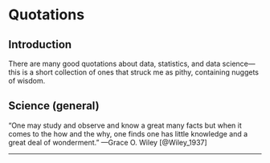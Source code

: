# Quotations {#quotes}



## Introduction

There are many good quotations about data, statistics, and data science—this is a short collection of ones that struck me as pithy, containing nuggets of wisdom.


## Science (general)


“One may study and observe and know a great many facts but when it comes to the how and the why, one finds one has little knowledge and a great deal of wonderment.” 
—Grace O. Wiley [@Wiley_1937]




***

